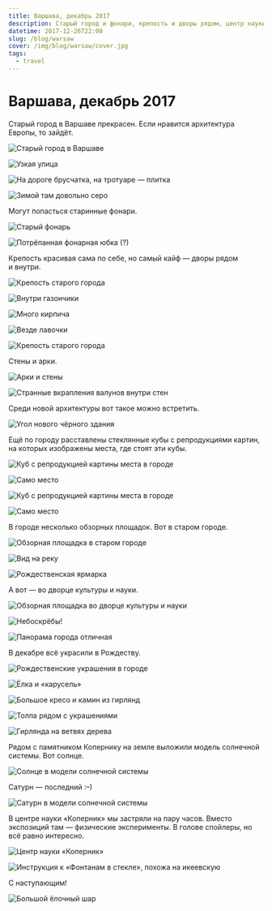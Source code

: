 ```yaml
---
title: Варшава, декабрь 2017
description: Старый город и фонари, крепость и дворы рядом, центр науки «Коперник» и модель Солнечной системы, небоскрёбы и Дворец культуры и науки.
datetime: 2017-12-26T22:00
slug: /blog/warsaw
cover: /img/blog/warsaw/cover.jpg
tags:
  - travel
---
```


# Варшава, декабрь 2017

Старый город в Варшаве прекрасен. Если нравится архитектура Европы, то зайдёт.

![Старый город в Варшаве](/img/blog/warsaw/1.jpg)

![Узкая улица](/img/blog/warsaw/2.jpg)

![На дороге брусчатка, на тротуаре — плитка](/img/blog/warsaw/3.jpg)

![Зимой там довольно серо](/img/blog/warsaw/4.jpg)

Могут попасться старинные фонари.

![Старый фонарь](/img/blog/warsaw/5.jpg)

![Потрёпанная фонарная юбка (?)](/img/blog/warsaw/6.jpg)

Крепость красивая сама по себе, но самый кайф — дворы рядом и внутри.

![Крепость старого города](/img/blog/warsaw/7.jpg)

![Внутри газончики](/img/blog/warsaw/8.jpg)

![Много кирпича](/img/blog/warsaw/9.jpg)

![Везде лавочки](/img/blog/warsaw/11.jpg)

![Крепость старого города](/img/blog/warsaw/12.jpg)

Стены и арки.

![Арки и стены](/img/blog/warsaw/13.jpg)

![Странные вкрапления валунов внутри стен](/img/blog/warsaw/14.jpg)

Среди новой архитектуры вот такое можно встретить.

![Угол нового чёрного здания](/img/blog/warsaw/16.jpg)

Ещё по городу расставлены стеклянные кубы с репродукциями картин, на которых изображены места, где стоят эти кубы.

![Куб с репродукцией картины места в городе](/img/blog/warsaw/17.jpg)

![Само место](/img/blog/warsaw/18.jpg)

![Куб с репродукцией картины места в городе](/img/blog/warsaw/19.jpg)

![Само место](/img/blog/warsaw/20.jpg)

В городе несколько обзорных площадок. Вот в старом городе.

![Обзорная площадка в старом городе](/img/blog/warsaw/21.jpg)

![Вид на реку](/img/blog/warsaw/22.jpg)

![Рождественская ярмарка](/img/blog/warsaw/23.jpg)

А вот — во дворце культуры и науки.

![Обзорная площадка во дворце культуры и науки](/img/blog/warsaw/24.jpg)

![Небоскрёбы!](/img/blog/warsaw/cover.jpg)

![Панорама города отличная](/img/blog/warsaw/26.jpg)

В декабре всё украсили в Рождеству.

![Рождественские украшения в городе](/img/blog/warsaw/27.jpg)

![Ёлка и «карусель»](/img/blog/warsaw/28.jpg)

![Большое кресо и камин из гирлянд](/img/blog/warsaw/29.jpg)

![Толпа рядом с украшениями](/img/blog/warsaw/30.jpg)

![Гирлянда на ветвях дерева](/img/blog/warsaw/31.jpg)

Рядом с памятником Копернику на земле выложили модель солнечной системы. Вот солнце.

![Солнце в модели солнечной системы](/img/blog/warsaw/32.jpg)

Сатурн — последний <nobr>:–)</nobr>

![Сатурн в модели солнечной системы](/img/blog/warsaw/33.jpg)

В центре науки «Коперник» мы застряли на пару часов. Вместо экспозиций там — физические эксперименты. В голове спойлеры, но всё равно интересно.

![Центр науки «Коперник»](/img/blog/warsaw/34.jpg)

![Инструкция к «Фонтанам в стекле», похожа на икеевскую](/img/blog/warsaw/35.jpg)

С наступающим!

![Большой ёлочный шар](/img/blog/warsaw/36.jpg)
